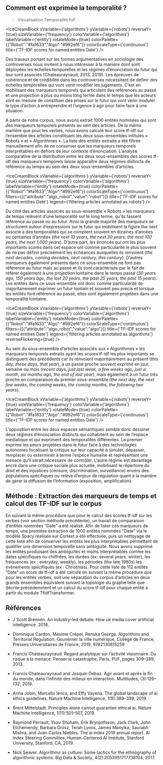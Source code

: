 
## Comment est exprimée la temporalité ? 

>Visualisation Temporalité full

<IceCreamBlock 
  xVariable={'algorithms'} 
  yVariable={'robots'} 
  reverseY={true} 
  sizeVariable={'frequency'} 
  colorVariable={'algorithms'} 
  labelVariable={'entity'} 
  rotateMode={true} 
  colorPalette={{"Robot":"#fa1633","Algo":"#992ef6"}}
  colorScaleType={'continuous'}
  title={'TF-IDF scores for named entities Date'} 
/>

Des travaux portant sur les formes argumentatives en sociologie des controverses nous invitent à nous intéresser à la manière dont sont déployées les échelles temporelles et les régimes d’énonciation du futur qui leur sont associés (Chateauraynaud, 2013, 2019). Les épreuves de cohérence et de crédibilité dans les controverses nécessitent de définir des échelles temporelles qui vont venir modifier les jugements. C’est en mobilisant des marqueurs temporels qui articulent des références au passé et une projection à plus ou moins long terme dans le temps que les acteurs sont en mesure de constituer des prises sur le futur qui vont venir moduler le type d’action à entreprendre et l’urgence à agir pour faire face à une situation. 

A partir de notre corpus, nous avons extrait 1000 entités nommées qui sont des marqueurs temporels présents au sein des articles. De la même manière que pour les verbes, nous avons calculé leur score tf-idf sur l’ensemble des articles constituant les deux sous-ensembles intitulés « Robots » et « Algorithmes ». La liste des entités extraite a été filtrée manuellement afin de ne conserver que les marqueurs temporels interprétables en dehors de leur contexte d’énonciation. L’analyse comparative de la distribution entre les deux sous-ensembles des scores tf-idf des marqueurs temporels laisse apparaître deux régimes distincts de référence au temps au sein des deux sous-ensembles d’articles. 


<IceCreamBlock 
  xVariable={'algorithms'} 
  yVariable={'robots'} 
  reverseY={true} 
  sizeVariable={'frequency'} 
  colorVariable={'algorithms'} 
  labelVariable={'entity'} 
  rotateMode={true} 
  colorPalette={{"Robot":"#fa1633","Algo":"#992ef6"}}
  colorScaleType={'continuous'} 
  filters={[{"attribute":"algo_robot","value":"robot"}]}
  title={'TF-IDF scores for named entities Date'} 
  legend={'filtering articles annotated as robots'}
/>

Du côté des articles associés au sous-ensemble « Robots » les marqueurs de temps relèvent d’une temporalité sur le long terme, qu’ils fassent référence au passé ou au futur. Ainsi la grande majorité des marqueurs se structurent autour d’expressions sur le futur qui mobilisent la figure the next associé à des temporalités qui se comptent souvent en dizaines d’années ou centaines d’années (*the next 10 years, the next 30 years, the next 100 years, the next 1,000 years*). D’autre part, les énoncés qui ont les plus importants scores dans cet espace ont comme particularité le plus souvent de ne pas définir précisément les échéances auxquelles ils renvoient (*the next decades, coming decades, next century, this century*). D’autres marqueurs également présents dans ce sous-ensemble ne font pas référence au futur mais au passé et ils sont caractérisés par le fait de référer également à une projection lointaine dans le temps passé (*30 years ago, 150 years ago, the last 20 years, the past 25 years, the past 15 years*). Les entités dans ce sous-ensemble ont donc comme particularité de majoritairement exprimer un futur lointain et souvent peu précis et lorsque les entités font référence au passé, elles sont également projetées dans une temporalité lointaine.

<IceCreamBlock 
  xVariable={'algorithms'} 
  yVariable={'robots'} 
  reverseY={true} 
  sizeVariable={'frequency'} 
  colorVariable={'algorithms'} 
  labelVariable={'entity'} 
  rotateMode={true} 
  colorPalette={{"Robot":"#fa1633","Algo":"#992ef6"}}
  colorScaleType={'continuous'} 
  filters={[{"attribute":"algo_robot","value":"algo"}]}
  title={'TF-IDF scores for named entities Date'} 
  legend={'filtering articles annotated as algorithms'}
  reverseFlickering={true}
/>

Au sein du sous-ensemble d’articles associés aux « Algorithmes » les marqueurs temporels extraits ayant les scores tf-idf les plus importants se distinguent des précédents car ils renvoient majoritairement au présent (*this day, these days, that year*), à un passé proche souvent exprimé en jour, semaine ou mois (*recent days, just last week, a few weeks ago, just a month, six months ago, the end of last year*), mais également à un futur très proche en comparaison du premier sous-ensemble (*the next day, the next few weeks, the coming weeks, the coming months, the following two years*).

<IceCreamBlock 
  xVariable={'algorithms'} 
  yVariable={'robots'} 
  reverseY={true} 
  sizeVariable={'frequency'} 
  colorVariable={'algorithms'} 
  labelVariable={'entity'} 
  rotateMode={true} 
  colorPalette={{"Robot":"#fa1633","Algo":"#992ef6"}}
  colorScaleType={'continuous'}
  title={'TF-IDF scores for named entities Date'} 
/>

L'opposition entre les deux espaces sémantiques semble donc dessiner deux régimes d’énonciation distincts qui cohabitent au sein de l’espace médiatique et qui expriment des temporalités différentes. Le premier exprime les peurs projetées dans le futur face à des technologies autonomes focalisant la critique sur leur capacité à simuler, dépasser, remplacer ou exterminer à terme l’espèce humaine et représentant une menace qu’il serait nécessaire de contrôler. L’autre régime est davantage ancré dans une critique sociale plus actuelle, mobilisant le répertoire du droit et des injustices (censure, discrimination, surveillance) envers des populations spécifiques ou relève d’enjeux de régulation quant à la manière de gérer la diffusion de l’information (exposition, amplification).

<div className="methodo-container">
  <h2 id="m-thode-extraction-des-marqueurs-de-temps-et-calcul-des-tf-idf-sur-le-corpus">Méthode : Extraction des marqueurs de temps et calcul des TF-IDF sur le corpus</h2>
<p>En suivant la même procédure que pour le calcul des scores tf-idf sur les verbes (voir section méthode précédente), un travail de comparaison d’entités nommées “Date” a été réalisé. Afin de lister ces marqueurs de temps, une première extraction de 1000 entités nommées "Date" via le modèle Spacy réalisée sur Cortext a été effectuée, puis un nettoyage de cette liste afin de conserver les entités les plus interprétables permettant de qualifier une dimension temporelle sans ambiguïté. Nous avons supprimé les entités produisant des ambiguïtés et moins interprétables comme les dates spécifiques ou chiffrées, les durées (ex: several years, winter), les fréquences (ex : everyday, weekly), les périodes (the late 1980s) les événements spécifiques (ex : Christmas). Pour cette liste de 112 entités “Date” un score de tf-idf a été calculé en suivant la même procédure que pour les entités verbes, soit une séparation du corpus d’articles en deux grands ensembles équivalent suivant la topologie du graphe telle que décrite précédemment et un calcul du score tf-idf pour chaque entité à partir du module TfidfTransformer.</p>
</div>

## Références

- J Scott Brennen. An industry-led debate: How uk media cover artificial intelligence. 2018.

- Dominique Cardon, Maxime Crépel, Renuka George. Algorithms and Territorial Regulation. Gouverner la ville numérique, Collège de France; Presses Universitaires de France, 2019, 9782130815259

- Francis Chateauraynaud. Regard analytique sur l’activité visionnaire. Du risque à la menace. Penser la catastrophe, Paris, PUF, pages 309–389, 2013.

- Francis Chateauraynaud and Josquin Debaz. Agir avant et après la fin du monde, dans l’infinité des milieux en interaction. Multitudes, (3):126–132, 2019.

- Anna Jobin, Marcello Ienca, and Effy Vayena. The global landscape of ai ethics guidelines. Nature Machine Intelligence, 1(9):389–399, 2019. 

- Brent Mittelstadt. Principles alone cannot guarantee ethical ai. Nature Machine Intelligence, 1(11):501–507, 2019. 

- Raymond Perrault, Yoav Shoham, Erik Brynjolfsson, Jack Clark, John Etchemendy, Barbara Grosz, Terah Lyons, James Manyika, Saurabh Mishra, and Juan Carlos Niebles. The ai index 2019 annual report. AI Index Steering Committee, Human-Centered AI Institute, Stanford University, Stanford, CA, 2019. 

- Nick Seaver. Algorithms as culture: Some tactics for the ethnography of algorithmic systems. Big Data & Society, 4(2):2053951717738104, 2017. 




